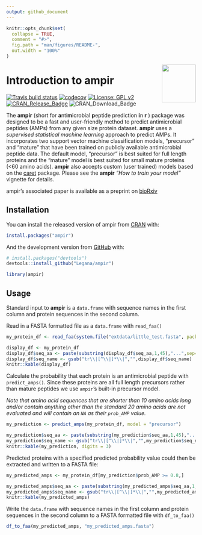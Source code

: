 ```yaml
---
output: github_document
---
```


<!-- README.md is generated from README.Rmd. Please edit that file -->

```r
knitr::opts_chunk$set(
  collapse = TRUE,
  comment = "#>",
  fig.path = "man/figures/README-",
  out.width = "100%"
)
```


<img src="inst/logo/ampir_hex.png" width="90" align="right" height="100" />

# Introduction to ampir

<!-- badges: start -->
[![Travis build status](https://travis-ci.org/Legana/ampir.svg?branch=master)](https://travis-ci.org/Legana/ampir) [![codecov](https://codecov.io/gh/Legana/ampir/branch/master/graph/badge.svg)](https://codecov.io/gh/Legana/ampir) [![License: GPL v2](https://img.shields.io/badge/License-GPL%20v2-blue.svg)](https://www.gnu.org/licenses/old-licenses/gpl-2.0.en.html) [![CRAN\_Release\_Badge](http://www.r-pkg.org/badges/version-ago/ampir)](https://CRAN.R-project.org/package=ampir?color=yellow) ![CRAN\_Download\_Badge](http://cranlogs.r-pkg.org/badges/grand-total/ampir?color=red) 
<!-- badges: end -->


The **ampir** (short for **a**nti**m**icrobial **p**eptide prediction **i**n **r** ) package was designed to be a fast and user-friendly method to predict antimicrobial peptides (AMPs) from any given size protein dataset. **ampir** uses a *supervised statistical machine learning* approach to predict AMPs. It incorporates two support vector machine classification models, "precursor" and "mature" that have been trained on publicly available antimicrobial peptide data. The default model, "precursor" is best suited for full length proteins and the "mature" model is best suited for small mature proteins (<60 amino acids). **ampir**  also accepts custom (user trained) models based on the [caret](https://github.com/topepo/caret) package. Please see the **ampir** *"How to train your model"* vignette for details.

ampir's associated paper is available as a preprint on [bioRxiv](https://doi.org/10.1101/2020.05.07.082412)

## Installation

You can install the released version of ampir from [CRAN](https://CRAN.R-project.org) with:

``` r
install.packages("ampir")
```

And the development version from [GitHub](https://github.com/) with:

``` r
# install.packages("devtools")
devtools::install_github("Legana/ampir")
```

```r
library(ampir)
```

## Usage

Standard input to **ampir** is a `data.frame` with sequence names in the first column and protein sequences in the second column. 

Read in a FASTA formatted file as a `data.frame` with `read_faa()` 

```r
my_protein_df <- read_faa(system.file("extdata/little_test.fasta", package = "ampir"))
```

```r
display_df <- my_protein_df
display_df$seq_aa <- paste(substring(display_df$seq_aa,1,45),"...",sep="")
display_df$seq_name <- gsub("tr\\|[^\\|]*\\|","",display_df$seq_name)
knitr::kable(display_df)
```

Calculate the probability that each protein is an antimicrobial peptide with `predict_amps()`. Since these proteins are all full length precursors rather than mature peptides we use `ampir`'s built-in precursor model.

*Note that amino acid sequences that are shorter than 10 amino acids long and/or contain anything other than the standard 20 amino acids are not evaluated and will contain an `NA` as their `prob_AMP` value.*

```r
my_prediction <- predict_amps(my_protein_df, model = "precursor")
```

```r
my_prediction$seq_aa <- paste(substring(my_prediction$seq_aa,1,45),"...",sep="")
my_prediction$seq_name <- gsub("tr\\|[^\\|]*\\|","",my_prediction$seq_name)
knitr::kable(my_prediction, digits = 3)
```

Predicted proteins with a specified predicted probability value could then be extracted and written to a FASTA file:

```r
my_predicted_amps <- my_protein_df[my_prediction$prob_AMP >= 0.8,]
```

```r
my_predicted_amps$seq_aa <- paste(substring(my_predicted_amps$seq_aa,1,45),"...",sep="")
my_predicted_amps$seq_name <- gsub("tr\\|[^\\|]*\\|","",my_predicted_amps$seq_name)
knitr::kable(my_predicted_amps)
```

Write the `data.frame` with sequence names in the first column and protein sequences in the second column to a FASTA formatted file with `df_to_faa()`

```r
df_to_faa(my_predicted_amps, "my_predicted_amps.fasta")
```




